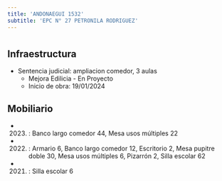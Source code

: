```yaml
---
title: 'ANDONAEGUI 1532'
subtitle: 'EPC N° 27 PETRONILA RODRIGUEZ'
---
```


#
## Infraestructura

* Sentencia judicial: ampliacion comedor, 3 aulas 
    + Mejora Edilicia - En Proyecto 
    + Inicio de obra: 19/01/2024 






## Mobiliario

*  (2023) : Banco largo comedor 44, Mesa usos múltiples 22 

*  (2022) : Armario 6, Banco largo comedor 12, Escritorio 2, Mesa pupitre doble 30, Mesa usos múltiples 6, Pizarrón 2, Silla escolar 62 

*  (2021) : Silla escolar 6 



